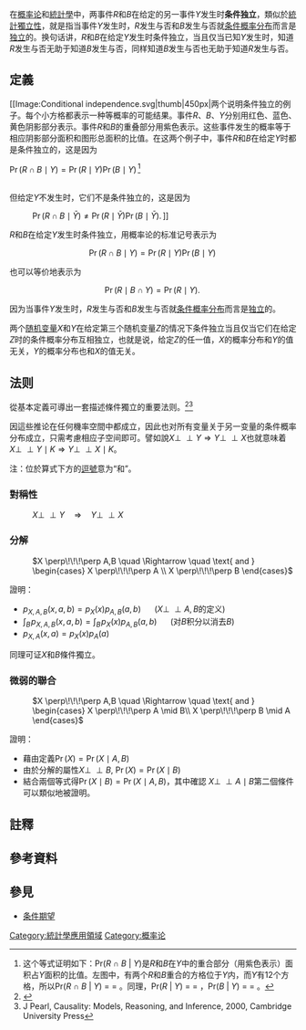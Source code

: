 {{Expand language|time=2016-04-13T03:58:14+00:00}}
{{NoteTA |G1=Math}}
{{Probability fundamentals}}
在[[概率论|概率论]]和[[統計學|統計學]]中，两事件''R''和''B''在给定的另一事件''Y''发生时'''条件独立'''，類似於[[統計獨立性|統計獨立性]]，就是指当事件''Y''发生时，''R''发生与否和''B''发生与否就[[条件概率分布|条件概率分布]]而言是[[独立_(概率论)|独立]]的。换句话讲，''R''和''B''在给定''Y''发生时条件独立，当且仅当已知''Y''发生时，知道''R''发生与否无助于知道''B''发生与否，同样知道''B''发生与否也无助于知道''R''发生与否。

==定義==
[[Image:Conditional independence.svg|thumb|450px|两个说明条件独立的例子。每个小方格都表示一种等概率的可能结果。事件''R''、''B''、''Y''分别用红色、蓝色、黄色阴影部分表示。事件''R''和''B''的重叠部分用紫色表示。这些事件发生的概率等于相应阴影部分面积和图形总面积的比值。在这两个例子中，事件''R''和''B''在给定''Y''时都是条件独立的，这是因为

<math>\Pr(R \cap B \mid Y) =  \Pr(R \mid Y)\Pr(B \mid Y)\,</math><ref group="註">这个等式证明如下：Pr(''R'' ∩ ''B'' | ''Y'')是''R''和''B''在''Y''中的重合部分（用紫色表示）面积占''Y''面积的比值。左图中，有两个''R''和''B''重合的方格位于''Y''内，而''Y''有12个方格，所以Pr(''R'' ∩ ''B'' | ''Y'') = {{sfrac|2|12}} = {{sfrac|1|6}}。同理，Pr(''R'' | ''Y'') = {{sfrac|4|12}} = {{sfrac|1|3}}，Pr(''B'' | ''Y'') = {{sfrac|6|12}} = {{sfrac|1|2}}。</ref>

<br /> 但给定''Y''不发生时，它们不是条件独立的，这是因为
: <math>\Pr(R \cap B \mid \bar Y) \not= \Pr(R \mid \bar Y)\Pr(B \mid \bar Y).\,</math>]]
''R''和''B''在给定''Y''发生时条件独立，用概率论的标准记号表示为

:<math>\Pr(R \cap B \mid Y) =  \Pr(R \mid Y)\Pr(B \mid Y)\,</math>

也可以等价地表示为

:<math>\Pr(R \mid B \cap Y) = \Pr(R \mid Y).\,</math>

因为当事件''Y''发生时，''R''发生与否和''B''发生与否就[[条件概率分布|条件概率分布]]而言是[[独立_(概率论)|独立]]的。

两个[[随机变量|随机变量]]''X''和''Y''在给定第三个随机变量''Z''的情况下条件独立当且仅当它们在给定''Z''时的条件概率分布互相独立，也就是说，给定''Z''的任一值，''X''的概率分布和''Y''的值无关，''Y''的概率分布也和''X''的值无关。

==法则==
從基本定義可導出一套描述條件獨立的重要法则。<ref>{{cite journal
 |first=A. P. |last=Dawid |authorlink=Philip Dawid
 |title=Conditional Independence in Statistical Theory
 |journal=[[Journal_of_the_Royal_Statistical_Society,_Series_B|Journal of the Royal Statistical Society, Series B]]
 |year=1979
 |volume=41 |issue=1 |pages=1–31
 |mr=0535541
 |jstor=2984718
}}</ref><ref name="pearl:2000">J Pearl, Causality: Models, Reasoning, and Inference, 2000, Cambridge University Press</ref>

因這些推论在任何機率空間中都成立，因此也对所有变量关于另一变量的条件概率分布成立，只需考慮相应子空间即可。譬如說<math>X \perp\!\!\!\perp Y \Rightarrow Y \perp\!\!\!\perp X</math>也就意味着<math>X \perp\!\!\!\perp Y \mid K  \Rightarrow Y \perp\!\!\!\perp X \mid K</math>。

注：位於算式下方的[[逗號|逗號]]意为“和”。
=== 對稱性 ===
: <math>
X \perp\!\!\!\perp Y
\quad \Rightarrow \quad
Y \perp\!\!\!\perp X
</math>
=== 分解 ===
: <math>
X \perp\!\!\!\perp A,B
\quad \Rightarrow \quad
\text{ and }
\begin{cases}
  X \perp\!\!\!\perp A \\
  X \perp\!\!\!\perp B
\end{cases}
</math>

證明：
* <math>
p_{X,A,B}(x,a,b) = p_X(x) p_{A,B}(a,b)
</math>      (<math>X \perp\!\!\!\perp A,B</math>的定义)
* <math>
\int_{B} \! p_{X,A,B}(x,a,b) = \int_{B} \! p_X(x) p_{A,B}(a,b)
</math>      (对''B''积分以消去''B'')
* <math>
p_{X,A}(x,a) = p_X(x) p_A(a)
</math>     

同理可证''X''和''B''條件獨立。

=== 微弱的聯合 ===
: <math>
X \perp\!\!\!\perp A,B
\quad \Rightarrow \quad
\text{ and }
\begin{cases}
  X \perp\!\!\!\perp A \mid B\\
  X \perp\!\!\!\perp B \mid A
\end{cases}
</math>

證明：
*藉由定義<math>\Pr(X) = \Pr(X \mid A, B) </math>
*由於分解的屬性<math>X \perp\!\!\!\perp B</math>, <math>\Pr(X) = \Pr(X \mid B)</math>
*結合兩個等式得<math>\Pr(X \mid B) = \Pr(X \mid A, B)</math>，其中確認 <math>X \perp\!\!\!\perp A \mid B</math>第二個條件可以類似地被證明。

==註釋==
{{reflist|group="註"}}

==參考資料==
{{reflist}}

==參見==
*[[条件期望|条件期望]]
[[Category:統計學應用領域|Category:統計學應用領域]]
[[Category:概率论|Category:概率论]]